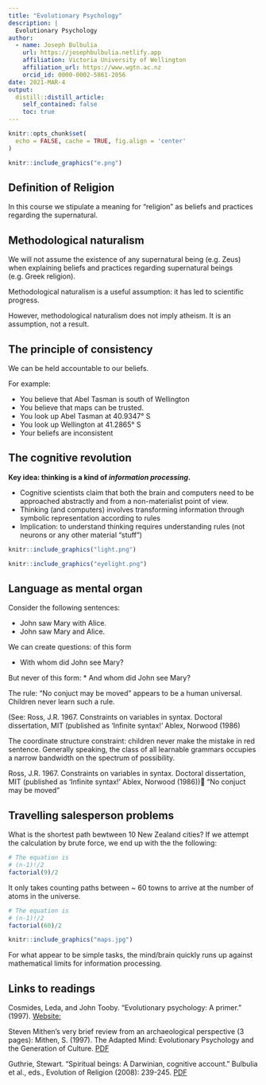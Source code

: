 ```yaml
---
title: "Evolutionary Psychology"
description: |
  Evolutionary Psychology 
author:
  - name: Joseph Bulbulia
    url: https://josephbulbulia.netlify.app
    affiliation: Victoria University of Wellington
    affiliation_url: https://www.wgtn.ac.nz
    orcid_id: 0000-0002-5861-2056
date: 2021-MAR-4
output:
  distill::distill_article:
    self_contained: false
    toc: true
---
```




```r
knitr::opts_chunk$set(
  echo = FALSE, cache = TRUE, fig.align = 'center'
)
```




```r
knitr::include_graphics("e.png")
```

## Definition of Religion 

In this course we stipulate a meaning for “religion” as beliefs and practices regarding the supernatural. 

## Methodological naturalism

We will not assume the existence of any supernatural being (e.g. Zeus) when explaining beliefs and practices regarding supernatural beings (e.g. Greek religion).  

Methodological naturalism is a useful assumption: it has led to scientific progress.

However, methodological naturalism does not imply atheism. It is an assumption, not a result. 


## The principle of consistency

We can be held accountable to our beliefs. 

For example: 

* You believe that Abel Tasman is south of Wellington 
* You believe that maps can be trusted.
* You look up Abel Tasman at 40.9347° S
* You look up Wellington at 41.2865° S
* Your beliefs are inconsistent

## The cognitive revolution 

**Key idea: thinking is a kind of *information processing*.**

  - Cognitive scientists claim that both the brain and computers need to be approached abstractly and from a non-materialist point of view. 
  - Thinking (and computers) involves transforming information through symbolic representation according to rules
  - Implication: to understand thinking requires understanding rules (not neurons or any other material “stuff”)

```r
knitr::include_graphics("light.png")
```


```r
knitr::include_graphics("eyelight.png")
```
## Language as mental organ

Consider the following sentences:

* John saw Mary with Alice.
* John saw Mary and Alice.

We can create questions: of this form 

* With whom did John see Mary?

But never of this form: 
* And whom did John see Mary?

The rule: "No conjuct may be moved" appears to be a human universal. Children never learn such a rule. 

(See: Ross, J.R. 1967. Constraints on variables in syntax. Doctoral dissertation, MIT (published as 'Infinite syntax!' Ablex, Norwood (1986)


The coordinate structure constraint: children never make the mistake in red sentence.  Generally speaking, the class of all learnable grammars occupies a narrow bandwidth on the spectrum of possibility. 

Ross, J.R. 1967. Constraints on variables in syntax. Doctoral dissertation, MIT (published as 'Infinite syntax!' Ablex, Norwood (1986))
“No conjuct may be moved”

## Travelling salesperson problems


What is the shortest path bewtween 10 New Zealand cities?  If we attempt the calculation by brute force, we end up with the the following:


```r
# The equation is 
# (n-1)!/2 
factorial(9)/2
```

It only takes counting paths between ~ 60 towns to arrive at the number of atoms in the universe.

```r
# The equation is 
# (n-1)!/2 
factorial(60)/2
```

<aside>
```r
knitr::include_graphics("maps.jpg")
```
</aside>

For what appear to be simple tasks, the mind/brain quickly runs up against mathematical limits for information processing. 



## Links to readings


Cosmides, Leda, and John Tooby. "Evolutionary psychology: A primer." (1997).
[Website:](http://www.cep.ucsb.edu/primer.html)

Steven Mithen’s very brief review from an archaeological perspective (3 pages): Mithen, S. (1997). The Adapted Mind: Evolutionary Psychology and the Generation of Culture. [PDF](https://www.dropbox.com/s/7wbd688uyfp0cu2/Mithen-1997_Reviewed-Work-The-Adapted-Mind-Evolutionary-Psychology.pdf?dl=0)

Guthrie, Stewart. "Spiritual beings: A Darwinian, cognitive account." Bulbulia et al., eds., Evolution of Religion (2008): 239-245. [PDF](https://www.dropbox.com/s/8xn1tnm0vqizdar/Guthrie2008.pdf?dl=0)




